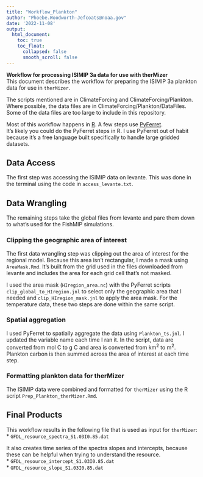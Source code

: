 ```yaml
---
title: "Workflow_Plankton"
author: "Phoebe.Woodworth-Jefcoats@noaa.gov"
date: '2022-11-08'
output: 
  html_document:
    toc: true
    toc_float: 
      collapsed: false
      smooth_scroll: false
---
```


__Workflow for processing ISIMIP 3a data for use with therMizer__  
This document describes the workflow for preparing the ISIMIP 3a plankton data for use in `therMizer`.  

The scripts mentioned are in ClimateForcing and ClimateForcing/Plankton.  Where possible, the data files are in
ClimateForcing/Plankton/DataFiles.  Some of the data files are too large to include in this repository.

Most of this workflow happens in [R](https://www.r-project.org/).  A few steps use [PyFerret](https://ferret.pmel.noaa.gov/Ferret/).  
It's likely you could do the PyFerret steps in R.  I use PyFerret out of habit because it's a free language built specifically
to handle large gridded datasets. 

## Data Access
The first step was accessing the ISIMIP data on levante.  This was done in the terminal using the code in
`access_levante.txt`.  

## Data Wrangling
The remaining steps take the global files from levante and pare them down to what's used for the FishMIP simulations.

### Clipping the geographic area of interest
The first data wrangling step was clipping out the area of interest for the regional model.  Because this area isn't
rectangular, I made a mask using `AreaMask.Rmd`.  It's built from the grid used in the files downloaded from levante and
includes the area for each grid cell that's not masked.  

I used the area mask (`HIregion_area.nc`) with the PyFerret scripts `clip_global_to_HIregion.jnl` to select only
the geographic area that I needed and `clip_HIregion_mask.jnl` to apply the area mask.  For the temperature data, these two steps are done within the same script.

### Spatial aggregation
I used PyFerret to spatially aggregate the data using `Plankton_ts.jnl`.  I updated the variable name each time I ran it.  In
the script, data are converted from mol C to g C and area is converted from km^2^ to m^2^.  Plankton carbon is then summed
across the area of interest at each time step.  

### Formatting plankton data for therMizer
The ISIMIP data were combined and formatted for `therMizer` using the R script `Prep_Plankton_therMizer.Rmd`.  

## Final Products
This workflow results in the following file that is used as input for `therMizer`:  
* `GFDL_resource_spectra_S1.03I0.85.dat`  

It also creates time series of the spectra slopes and intercepts, because these can be helpful when trying to understand the
resource.  
* `GFDL_resource_intercept_S1.03I0.85.dat`  
* `GFDL_resource_slope_S1.03I0.85.dat`
